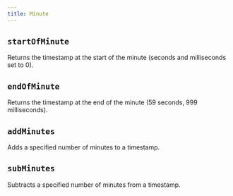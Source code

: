 ```yaml
---
title: Minute
---
```


## `startOfMinute`

Returns the timestamp at the start of the minute (seconds and milliseconds set to 0).

<CodeExample file="reference/minute/startOfMinute.ts" title="startOfMinute" />

## `endOfMinute`

Returns the timestamp at the end of the minute (59 seconds, 999 milliseconds).

<CodeExample file="reference/minute/endOfMinute.ts" title="endOfMinute" />

## `addMinutes`

Adds a specified number of minutes to a timestamp.

<CodeExample file="reference/minute/addMinutes.ts" title="addMinutes" />

## `subMinutes`

Subtracts a specified number of minutes from a timestamp.

<CodeExample file="reference/minute/subMinutes.ts" title="subMinutes" />
